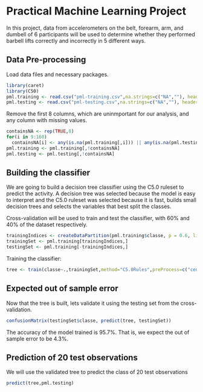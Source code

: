 # Practical Machine Learning Project
In this project, data from accelerometers on the belt, forearm, arm, and dumbell of 6 participants will be used to determine whether they performed barbell lifts correctly and incorrectly in 5 different ways.

## Data Pre-processing
Load data files and necessary packages.
```r
library(caret)
library(C50)
pml.training <- read.csv("pml-training.csv",na.strings=c("NA",""), header=TRUE)
pml.testing <- read.csv("pml-testing.csv",na.strings=c("NA",""), header=TRUE)
```

Remove the first 8 columns, which are uninmportant for our analysis, and any column with missing values.
```r
containsNA <- rep(TRUE,8)
for(i in 9:160)
  containsNA[i] <- any(is.na(pml.training[,i])) || any(is.na(pml.testing[,i]))
pml.training <- pml.training[,!containsNA]
pml.testing <- pml.testing[,!containsNA]
```

## Building the classifier
We are going to build a decision tree classifier using the C5.0 ruleset to predict the activity. A decision tree was selected because the model is easy to interpret and the C5.0 ruleset was selected because it is fast, builds small decision trees and selects the variables that best split the classes. 

Cross-validation will be used to train and test the classifier, with 60% and 40% of the dataset respectively.
```r
trainingIndices <- createDataPartition(pml.training$classe, p = 0.6, list = F)
trainingSet <- pml.training[trainingIndices,]
testingSet <- pml.training[-trainingIndices,]
```

Training the classifier:
```r
tree <- train(classe~.,trainingSet,method="C5.0Rules",preProcess=c("center","scale"))
```

## Expected out of sample error
Now that the tree is built, lets validate it using the testing set from the cross-validation.
```r
confusionMatrix(testingSet$classe, predict(tree, testingSet))
```
The accuracy of the model trained is 95.7%. That is, we expect the out of sample error to be 4.3%.

## Prediction of 20 test observations
We will use the validated tree to predict the class of 20 test observations
```r
predict(tree,pml.testing)
```